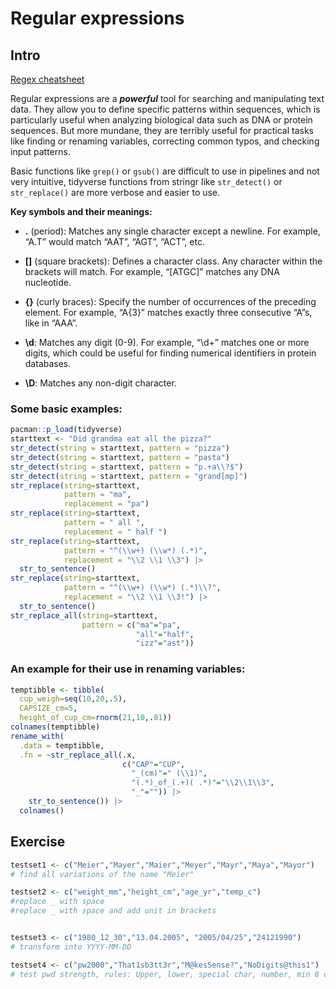 # Regular expressions

## Intro

[Regex cheatsheet](https://rstudio.github.io/cheatsheets/regex.pdf)

Regular expressions are a ***powerful*** tool for searching and manipulating text data. They allow you to define specific patterns within sequences, which is particularly useful when analyzing biological data such as DNA or protein sequences. But more mundane, they are terribly useful for practical tasks like finding or renaming variables, correcting common typos, and checking input patterns.

Basic functions like `grep()` or `gsub()` are difficult to use in pipelines and not very intuitive, tidyverse functions from stringr like `str_detect()` or `str_replace()` are more verbose and easier to use.

**Key symbols and their meanings:**

-   **.** (period): Matches any single character except a newline. For example, "A.T" would match "AAT", "AGT", "ACT", etc.

-   **\[\]** (square brackets): Defines a character class. Any character within the brackets will match. For example, "\[ATGC\]" matches any DNA nucleotide.

-   **{}** (curly braces): Specify the number of occurrences of the preceding element. For example, "A{3}" matches exactly three consecutive "A"s, like in "AAA".

-   **\\d**: Matches any digit (0-9). For example, "\\d+" matches one or more digits, which could be useful for finding numerical identifiers in protein databases.

-   **\\D**: Matches any non-digit character.

### Some basic examples:

```r
pacman::p_load(tidyverse)
starttext <- "Did grandma eat all the pizza?"
str_detect(string = starttext, pattern = "pizza")
str_detect(string = starttext, pattern = "pasta")
str_detect(string = starttext, pattern = "p.+a\\?$")
str_detect(string = starttext, pattern = "grand[mp]")
str_replace(string=starttext, 
            pattern = "ma", 
            replacement = "pa")
str_replace(string=starttext, 
            pattern = " all ", 
            replacement = " half ")
str_replace(string=starttext, 
            pattern = "^(\\w+) (\\w*) (.*)", 
            replacement = "\\2 \\1 \\3") |> 
  str_to_sentence()
str_replace(string=starttext, 
            pattern = "^(\\w+) (\\w*) (.*)\\?", 
            replacement = "\\2 \\1 \\3!") |> 
  str_to_sentence()
str_replace_all(string=starttext,
                pattern = c("ma"="pa",
                            "all"="half",
                            "izz"="ast"))
```

### An example for their use in renaming variables:

```r
temptibble <- tibble(
  cup_weigh=seq(10,20,.5),
  CAPSIZE_cm=5,
  height_of_cup_cm=rnorm(21,10,.01))
colnames(temptibble)  
rename_with(
  .data = temptibble,
  .fn = ~str_replace_all(.x,
                         c("CAP"="CUP",
                           "_(cm)"=" (\\1)",
                           "(.*)_of_(.+)( .*)"="\\2\\1\\3",
                           "_"="")) |> 
    str_to_sentence()) |> 
  colnames()
```

## Exercise

```r
testset1 <- c("Meier","Mayer","Maier","Meyer","Mayr","Maya","Mayor")
# find all variations of the name "Meier"

testset2 <- c("weight_mm","height_cm","age_yr","temp_c")
#replace _ with space
#replace _ with space and add unit in brackets


testset3 <- c("1980_12_30","13.04.2005", "2005/04/25","24121990")
# transform into YYYY-MM-DD

testset4 <- c("pw2000","That1sb3tt3r","M@kesSense?","NoDigits@this1")
# test pwd strength, rules: Upper, lower, special char, number, min 8 char long
```
